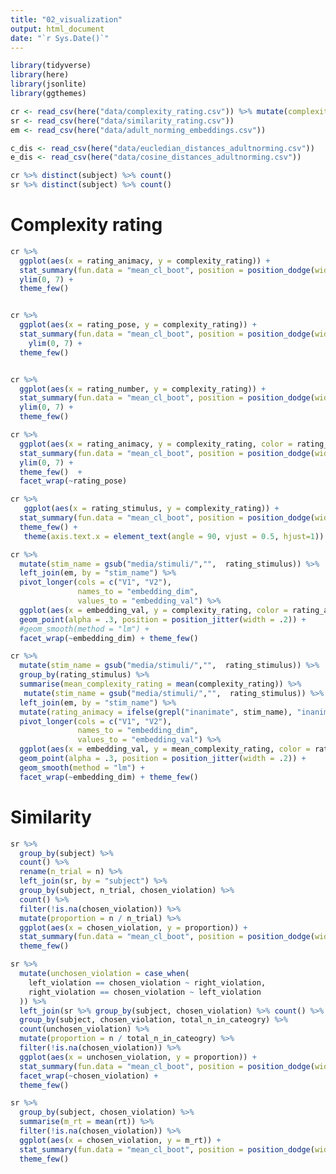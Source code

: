 ```yaml
---
title: "02_visualization"
output: html_document
date: "`r Sys.Date()`"
---
```



```r
library(tidyverse)
library(here)
library(jsonlite)
library(ggthemes)

cr <- read_csv(here("data/complexity_rating.csv")) %>% mutate(complexity_rating = complexity_rating + 1)
sr <- read_csv(here("data/similarity_rating.csv"))
em <- read_csv(here("data/adult_norming_embeddings.csv"))

c_dis <- read_csv(here("data/eucledian_distances_adultnorming.csv"))
e_dis <- read_csv(here("data/cosine_distances_adultnorming.csv"))
```

```r
cr %>% distinct(subject) %>% count()
sr %>% distinct(subject) %>% count()

```



# Complexity rating 

```r
cr %>% 
  ggplot(aes(x = rating_animacy, y = complexity_rating)) + 
  stat_summary(fun.data = "mean_cl_boot", position = position_dodge(width = .2)) + 
  ylim(0, 7) + 
  theme_few() 


cr %>% 
  ggplot(aes(x = rating_pose, y = complexity_rating)) + 
  stat_summary(fun.data = "mean_cl_boot", position = position_dodge(width = .2)) + 
    ylim(0, 7) + 
  theme_few() 


cr %>% 
  ggplot(aes(x = rating_number, y = complexity_rating)) + 
  stat_summary(fun.data = "mean_cl_boot", position = position_dodge(width = .2)) + 
  ylim(0, 7) + 
  theme_few() 


```

```r
cr %>% 
  ggplot(aes(x = rating_animacy, y = complexity_rating, color = rating_number)) + 
  stat_summary(fun.data = "mean_cl_boot", position = position_dodge(width = .2)) + 
  ylim(0, 7) + 
  theme_few()  + 
  facet_wrap(~rating_pose)

```



```r
cr %>% 
   ggplot(aes(x = rating_stimulus, y = complexity_rating)) + 
  stat_summary(fun.data = "mean_cl_boot", position = position_dodge(width = .2)) + 
  theme_few() + 
   theme(axis.text.x = element_text(angle = 90, vjust = 0.5, hjust=1)) 
```


```r
cr %>% 
  mutate(stim_name = gsub("media/stimuli/","",  rating_stimulus)) %>% 
  left_join(em, by = "stim_name") %>% 
  pivot_longer(cols = c("V1", "V2"), 
               names_to = "embedding_dim", 
               values_to = "embedding_val") %>% 
  ggplot(aes(x = embedding_val, y = complexity_rating, color = rating_animacy)) + 
  geom_point(alpha = .3, position = position_jitter(width = .2)) + 
  #geom_smooth(method = "lm") + 
  facet_wrap(~embedding_dim) + theme_few()
```



```r
cr %>% 
  mutate(stim_name = gsub("media/stimuli/","",  rating_stimulus)) %>% 
  group_by(rating_stimulus) %>% 
  summarise(mean_complexity_rating = mean(complexity_rating)) %>% 
   mutate(stim_name = gsub("media/stimuli/","",  rating_stimulus)) %>% 
  left_join(em, by = "stim_name") %>% 
  mutate(rating_animacy = ifelse(grepl("inanimate", stim_name), "inanimate", "animate")) %>% 
  pivot_longer(cols = c("V1", "V2"), 
               names_to = "embedding_dim", 
               values_to = "embedding_val") %>% 
  ggplot(aes(x = embedding_val, y = mean_complexity_rating, color = rating_animacy)) + 
  geom_point(alpha = .3, position = position_jitter(width = .2)) + 
  geom_smooth(method = "lm") + 
  facet_wrap(~embedding_dim) + theme_few()
```



# Similarity 

```r
sr %>% 
  group_by(subject) %>% 
  count() %>% 
  rename(n_trial = n) %>% 
  left_join(sr, by = "subject") %>% 
  group_by(subject, n_trial, chosen_violation) %>% 
  count() %>% 
  filter(!is.na(chosen_violation)) %>%
  mutate(proportion = n / n_trial) %>% 
  ggplot(aes(x = chosen_violation, y = proportion)) + 
  stat_summary(fun.data = "mean_cl_boot", position = position_dodge(width = .2)) + 
  theme_few() 
```


```r
sr %>% 
  mutate(unchosen_violation = case_when(
    left_violation == chosen_violation ~ right_violation, 
    right_violation == chosen_violation ~ left_violation
  )) %>% 
  left_join(sr %>% group_by(subject, chosen_violation) %>% count() %>% rename(total_n_in_cateogry = n), by = c("subject", "chosen_violation")) %>% 
  group_by(subject, chosen_violation, total_n_in_cateogry) %>% 
  count(unchosen_violation) %>% 
  mutate(proportion = n / total_n_in_cateogry) %>% 
  filter(!is.na(chosen_violation)) %>%
  ggplot(aes(x = unchosen_violation, y = proportion)) + 
  stat_summary(fun.data = "mean_cl_boot", position = position_dodge(width = .2)) + 
  facet_wrap(~chosen_violation) + 
  theme_few()
```



```r
sr %>% 
  group_by(subject, chosen_violation) %>% 
  summarise(m_rt = mean(rt)) %>% 
  filter(!is.na(chosen_violation)) %>%
  ggplot(aes(x = chosen_violation, y = m_rt)) + 
  stat_summary(fun.data = "mean_cl_boot", position = position_dodge(width = .2)) + 
  theme_few() 
```

